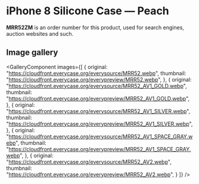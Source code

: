 
# iPhone 8 Silicone Case — Peach

<Callout type='info' emoji='👉🏻'>**MRR52ZM** is an order number for this product, used for search engines, auction websites and such.</Callout>

## Image gallery

<GalleryComponent
    images={[
      {
        original: "https://cloudfront.everycase.org/everysource/MRR52.webp",
        thumbnail: "https://cloudfront.everycase.org/everypreview/MRR52.webp",
      },
      {
        original: "https://cloudfront.everycase.org/everysource/MRR52_AV1_GOLD.webp",
        thumbnail: "https://cloudfront.everycase.org/everypreview/MRR52_AV1_GOLD.webp",
      },
      {
        original: "https://cloudfront.everycase.org/everysource/MRR52_AV1_SILVER.webp",
        thumbnail: "https://cloudfront.everycase.org/everypreview/MRR52_AV1_SILVER.webp",
      },
      {
        original: "https://cloudfront.everycase.org/everysource/MRR52_AV1_SPACE_GRAY.webp",
        thumbnail: "https://cloudfront.everycase.org/everypreview/MRR52_AV1_SPACE_GRAY.webp",
      },
      {
        original: "https://cloudfront.everycase.org/everysource/MRR52_AV2.webp",
        thumbnail: "https://cloudfront.everycase.org/everypreview/MRR52_AV2.webp",
      }
    ]}
  />
